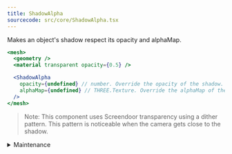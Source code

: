 ```yaml
---
title: ShadowAlpha
sourcecode: src/core/ShadowAlpha.tsx
---
```


Makes an object's shadow respect its opacity and alphaMap.

```jsx
<mesh>
  <geometry />
  <material transparent opacity={0.5} />

  <ShadowAlpha
    opacity={undefined} // number. Override the opacity of the shadow.
    alphaMap={undefined} // THREE.Texture. Override the alphaMap of the shadow
  />
</mesh>
```

> Note: This component uses Screendoor transparency using a dither pattern. This pattern is noticeable when the camera gets close to the shadow.

<details>
  <summary>Maintenance</summary>
</details>
